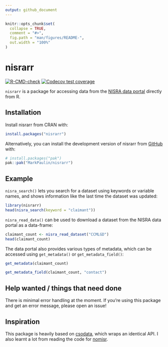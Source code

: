 ```yaml
---
output: github_document
---
```


<!-- README.md is generated from README.Rmd. Please edit that file -->

```r
knitr::opts_chunk$set(
  collapse = TRUE,
  comment = "#>",
  fig.path = "man/figures/README-",
  out.width = "100%"
)
```

# nisrarr

<!-- badges: start -->
[![R-CMD-check](https://github.com/MarkPaulin/nisrarr/actions/workflows/R-CMD-check.yaml/badge.svg)](https://github.com/MarkPaulin/nisrarr/actions/workflows/R-CMD-check.yaml)
[![Codecov test coverage](https://codecov.io/gh/MarkPaulin/nisrarr/graph/badge.svg)](https://app.codecov.io/gh/MarkPaulin/nisrarr)
<!-- badges: end -->

`nisrarr` is a package for accessing data from the [NISRA data portal](https://data.nisra.gov.uk) directly from R.

## Installation

Install nisrarr from CRAN with:

``` r
install.packages("nisrarr")
```

Alternatively, you can install the development version of nisrarr from [GitHub](https://github.com/) with:

``` r
# install.packages("pak")
pak::pak("MarkPaulin/nisrarr")
```

## Example

`nisra_search()` lets you search for a dataset using keywords or variable names,
and shows information like the last time the dataset was updated:

```r
library(nisrarr)
head(nisra_search(keyword = "claimant"))
```

`nisra_read_data()` can be used to download a dataset from the NISRA data 
portal as a data-frame:

```r
claimant_count <- nisra_read_dataset("CCMLGD")
head(claimant_count)
```

The data portal also provides various types of metadata, which can be accessed 
using `get_metadata()` or `get_metadata_field()`:

```r
get_metadata(claimant_count)

get_metadata_field(claimant_count, "contact")
```

## Help wanted / things that need done

There is minimal error handling at the moment. If you're using this package and get an error message, please open an issue!

## Inspiration

This package is heavily based on [csodata](https://github.com/CSOIreland/csodata), which wraps an identical API. I also learnt a lot from reading the code for [nomisr](https://github.com/ropensci/nomisr).
